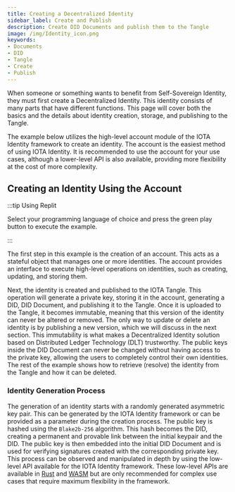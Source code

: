 ```yaml
---
title: Creating a Decentralized Identity
sidebar_label: Create and Publish
description: Create DID Documents and publish them to the Tangle
image: /img/Identity_icon.png
keywords:
- Documents
- DID
- Tangle
- Create
- Publish
---
```


When someone or something wants to benefit from Self-Sovereign Identity, they must first create a Decentralized Identity. This identity consists of many parts that have different functions. This page will cover both the basics and the details about identity creation, storage, and publishing to the Tangle.

The example below utilizes the high-level account module of the IOTA Identity framework to create an identity. The account is the easiest method of using IOTA Identity. It is recommended to use the account for your use cases, although a lower-level API is also available, providing more flexibility at the cost of more complexity.

## Creating an Identity Using the Account

:::tip Using Replit

Select your programming language of choice and press the green play button to execute the example.

:::

<CodeSnippet 
    nodeReplitLink="https://repl.it/@IOTAFoundation/create-did?lite=true"
    rustContent={createDidRustExample}
    nodeGithubLink = "https://github.com/iotaledger/identity.rs/blob/dev/bindings/wasm/examples-account/src/create_did.ts"
    rustGithubLink = "https://github.com/iotaledger/identity.rs/blob/dev/examples/account/create_did.rs"
/>

The first step in this example is the creation of an account. This acts as a stateful object that manages one or more identities. The account provides an interface to execute high-level operations on identities, such as creating, updating, and storing them.

Next, the identity is created and published to the IOTA Tangle. This operation will generate a private key, storing it in the account, generating a DID, DID Document, and publishing it to the Tangle. Once it is uploaded to the Tangle, it becomes immutable, meaning that this version of the identity can never be altered or removed. The only way to update or delete an identity is by publishing a new version, which we will discuss in the next section. This immutability is what makes a Decentralized Identity solution based on Distributed Ledger Technology (DLT) trustworthy. The public keys inside the DID Document can never be changed without having access to the private key, allowing the users to completely control their own identities. The rest of the example shows how to retrieve (resolve) the identity from the Tangle and how it can be deleted.

### Identity Generation Process

The generation of an identity starts with a randomly generated asymmetric key pair. This can be generated by the IOTA Identity framework or can be provided as a parameter during the creation process. The public key is hashed using the `Blake2b-256` algorithm. This hash becomes the DID, creating a permanent and provable link between the initial keypair and the DID. The public key is then embedded into the initial DID Document and is used for verifying signatures created with the corresponding private key. This process can be observed and manipulated in depth by using the low-level API available for the IOTA Identity framework. These low-level APIs are available in [Rust](../../libraries/rust/api_reference) and [WASM](../../libraries/wasm/api_reference) but are only recommended for complex use cases that require maximum flexibility in the framework.
